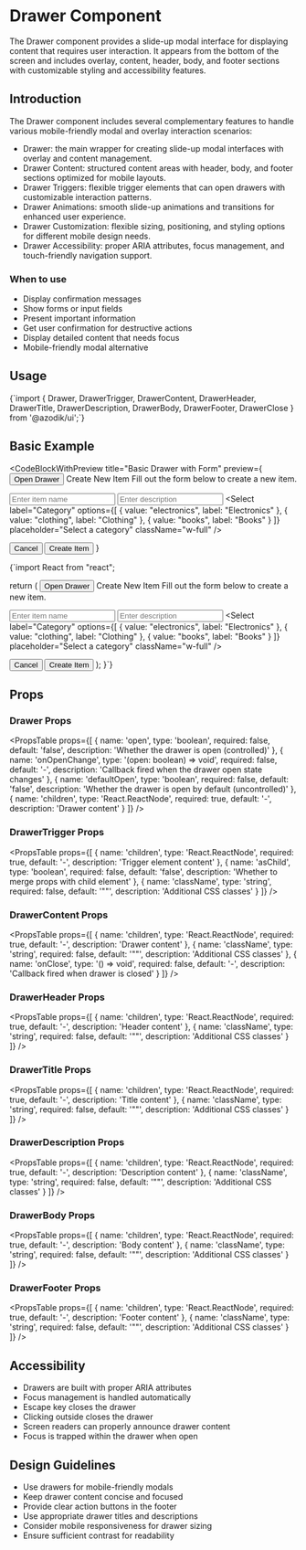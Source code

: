 
# Drawer Component

The Drawer component provides a slide-up modal interface for displaying content that requires user interaction. It appears from the bottom of the screen and includes overlay, content, header, body, and footer sections with customizable styling and accessibility features.

## Introduction

The Drawer component includes several complementary features to handle various mobile-friendly modal and overlay interaction scenarios:

- Drawer: the main wrapper for creating slide-up modal interfaces with overlay and content management.
- Drawer Content: structured content areas with header, body, and footer sections optimized for mobile layouts.
- Drawer Triggers: flexible trigger elements that can open drawers with customizable interaction patterns.
- Drawer Animations: smooth slide-up animations and transitions for enhanced user experience.
- Drawer Customization: flexible sizing, positioning, and styling options for different mobile design needs.
- Drawer Accessibility: proper ARIA attributes, focus management, and touch-friendly navigation support.

### When to use
- Display confirmation messages
- Show forms or input fields
- Present important information
- Get user confirmation for destructive actions
- Display detailed content that needs focus
- Mobile-friendly modal alternative

## Usage

<CodeBlock language="tsx">
{`import { Drawer, DrawerTrigger, DrawerContent, DrawerHeader, DrawerTitle, DrawerDescription, DrawerBody, DrawerFooter, DrawerClose } from '@azodik/ui';`}
</CodeBlock>

## Basic Example

<CodeBlockWithPreview 
  title="Basic Drawer with Form"
  preview={
    <Drawer>
      <DrawerTrigger asChild>
        <Button>Open Drawer</Button>
      </DrawerTrigger>
      <DrawerContent>
        <DrawerHeader>
          <DrawerTitle>Create New Item</DrawerTitle>
          <DrawerDescription>
            Fill out the form below to create a new item.
          </DrawerDescription>
        </DrawerHeader>
        <DrawerBody>
          <form className="space-y-4">
            <Input 
              label="Item Name"
              type="text" 
              placeholder="Enter item name"
              className="w-full"
            />
            <Input 
              label="Description"
              type="text" 
              placeholder="Enter description"
              className="w-full"
            />
            <Select 
              label="Category"
              options={[
                { value: "electronics", label: "Electronics" },
                { value: "clothing", label: "Clothing" },
                { value: "books", label: "Books" }
              ]}
              placeholder="Select a category"
              className="w-full"
            />
          </form>
        </DrawerBody>
        <DrawerFooter>
          <Button variant="outline">Cancel</Button>
          <Button>Create Item</Button>
        </DrawerFooter>
      </DrawerContent>
    </Drawer>
  }
>
{`import React from "react";

  return (
    <Drawer>
      <DrawerTrigger asChild>
        <Button>Open Drawer</Button>
      </DrawerTrigger>
      <DrawerContent>
        <DrawerHeader>
          <DrawerTitle>Create New Item</DrawerTitle>
          <DrawerDescription>
            Fill out the form below to create a new item.
          </DrawerDescription>
        </DrawerHeader>
        <DrawerBody>
          <form className="space-y-4">
            <Input 
              label="Item Name"
              type="text" 
              placeholder="Enter item name"
              className="w-full"
            />
            <Input 
              label="Description"
              type="text" 
              placeholder="Enter description"
              className="w-full"
            />
            <Select 
              label="Category"
              options={[
                { value: "electronics", label: "Electronics" },
                { value: "clothing", label: "Clothing" },
                { value: "books", label: "Books" }
              ]}
              placeholder="Select a category"
              className="w-full"
            />
          </form>
        </DrawerBody>
        <DrawerFooter>
          <Button variant="outline">Cancel</Button>
          <Button>Create Item</Button>
        </DrawerFooter>
      </DrawerContent>
    </Drawer>
  );
}`}
</CodeBlockWithPreview>

## Props

### Drawer Props

<PropsTable props={[
  {
    name: 'open',
    type: 'boolean',
    required: false,
    default: 'false',
    description: 'Whether the drawer is open (controlled)'
  },
  {
    name: 'onOpenChange',
    type: '(open: boolean) => void',
    required: false,
    default: '-',
    description: 'Callback fired when the drawer open state changes'
  },
  {
    name: 'defaultOpen',
    type: 'boolean',
    required: false,
    default: 'false',
    description: 'Whether the drawer is open by default (uncontrolled)'
  },
  {
    name: 'children',
    type: 'React.ReactNode',
    required: true,
    default: '-',
    description: 'Drawer content'
  }
]} />

### DrawerTrigger Props

<PropsTable props={[
  {
    name: 'children',
    type: 'React.ReactNode',
    required: true,
    default: '-',
    description: 'Trigger element content'
  },
  {
    name: 'asChild',
    type: 'boolean',
    required: false,
    default: 'false',
    description: 'Whether to merge props with child element'
  },
  {
    name: 'className',
    type: 'string',
    required: false,
    default: '""',
    description: 'Additional CSS classes'
  }
]} />

### DrawerContent Props

<PropsTable props={[
  {
    name: 'children',
    type: 'React.ReactNode',
    required: true,
    default: '-',
    description: 'Drawer content'
  },
  {
    name: 'className',
    type: 'string',
    required: false,
    default: '""',
    description: 'Additional CSS classes'
  },
  {
    name: 'onClose',
    type: '() => void',
    required: false,
    default: '-',
    description: 'Callback fired when drawer is closed'
  }
]} />

### DrawerHeader Props

<PropsTable props={[
  {
    name: 'children',
    type: 'React.ReactNode',
    required: true,
    default: '-',
    description: 'Header content'
  },
  {
    name: 'className',
    type: 'string',
    required: false,
    default: '""',
    description: 'Additional CSS classes'
  }
]} />

### DrawerTitle Props

<PropsTable props={[
  {
    name: 'children',
    type: 'React.ReactNode',
    required: true,
    default: '-',
    description: 'Title content'
  },
  {
    name: 'className',
    type: 'string',
    required: false,
    default: '""',
    description: 'Additional CSS classes'
  }
]} />

### DrawerDescription Props

<PropsTable props={[
  {
    name: 'children',
    type: 'React.ReactNode',
    required: true,
    default: '-',
    description: 'Description content'
  },
  {
    name: 'className',
    type: 'string',
    required: false,
    default: '""',
    description: 'Additional CSS classes'
  }
]} />

### DrawerBody Props

<PropsTable props={[
  {
    name: 'children',
    type: 'React.ReactNode',
    required: true,
    default: '-',
    description: 'Body content'
  },
  {
    name: 'className',
    type: 'string',
    required: false,
    default: '""',
    description: 'Additional CSS classes'
  }
]} />

### DrawerFooter Props

<PropsTable props={[
  {
    name: 'children',
    type: 'React.ReactNode',
    required: true,
    default: '-',
    description: 'Footer content'
  },
  {
    name: 'className',
    type: 'string',
    required: false,
    default: '""',
    description: 'Additional CSS classes'
  }
]} />

## Accessibility

- Drawers are built with proper ARIA attributes
- Focus management is handled automatically
- Escape key closes the drawer
- Clicking outside closes the drawer
- Screen readers can properly announce drawer content
- Focus is trapped within the drawer when open

## Design Guidelines

- Use drawers for mobile-friendly modals
- Keep drawer content concise and focused
- Provide clear action buttons in the footer
- Use appropriate drawer titles and descriptions
- Consider mobile responsiveness for drawer sizing
- Ensure sufficient contrast for readability
